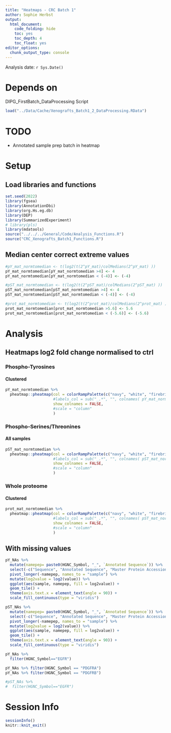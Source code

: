 ```yaml
---
title: "Heatmaps - CRC Batch 1"
author: Sophie Herbst
output:
  html_document:
    code_folding: hide
    toc: yes
    toc_depth: 4
    toc_float: yes
editor_options: 
  chunk_output_type: console
---
```

Analysis date: `r Sys.Date()`

# Depends on
DIPG_FirstBatch_DataProcessing Script

```r
load("../Data/Cache/Xenografts_Batch1_2_DataProcessing.RData")
```

# TODO

* Annotated sample prep batch in heatmap

# Setup
## Load libraries and functions
```r
set.seed(2022)
library(fgsea)
library(AnnotationDbi)
library(org.Hs.eg.db)
library(DEP)
library(SummarizedExperiment)
# library(pls)
library(mdatools)
source("../../../General/Code/Analysis_Functions.R")
source("CRC_Xenografts_Batch1_Functions.R")
```

## Median center correct extreme values
```r
#pY_mat_normtomedian <- t(log2(t(2^pY_mat)/colMedians(2^pY_mat) ))
pY_mat_normtomedian[pY_mat_normtomedian >4] <- 4
pY_mat_normtomedian[pY_mat_normtomedian < (-4)] <- (-4)

#pST_mat_normtomedian <- t(log2(t(2^pST_mat)/colMedians(2^pST_mat) ))
pST_mat_normtomedian[pST_mat_normtomedian >4] <- 4
pST_mat_normtomedian[pST_mat_normtomedian < (-4)] <- (-4)

#prot_mat_normtomedian <- t(log2(t(2^prot_mat)/colMedians(2^prot_mat) ))
prot_mat_normtomedian[prot_mat_normtomedian >5.6] <- 5.6
prot_mat_normtomedian[prot_mat_normtomedian < (-5.6)] <- (-5.6)
```

# Analysis
## Heatmaps log2 fold change normalised to ctrl
### Phospho-Tyrosines 
#### Clustered
```r
pY_mat_normtomedian %>% 
  pheatmap::pheatmap(col = colorRampPalette(c("navy", "white", "firebrick3"))(50), 
                     #labels_col = sub("_.*", "", colnames( pY_mat_normtomedian )), 
                     show_colnames = FALSE,
                     #scale = "column"  
                     )
```

### Phospho-Serines/Threonines 
#### All samples
```r
pST_mat_normtomedian %>% 
  pheatmap::pheatmap(col = colorRampPalette(c("navy", "white", "firebrick3"))(50), 
                     #labels_col = sub("_.*", "", colnames( pST_mat_normtomedian )), 
                     show_colnames = FALSE,
                     #scale = "column"   
                     )
```

### Whole proteome
#### Clustered
```r
prot_mat_normtomedian %>% 
  pheatmap::pheatmap(col = colorRampPalette(c("navy", "white", "firebrick3"))(50), 
                     #labels_col = sub("_.*", "", colnames( pST_mat_normtomedian )), 
                     show_colnames = FALSE,
                     #scale = "column"   
                     )
```

## With missing values
```r
pY_NAs %>%
  mutate(namepep= paste0(HGNC_Symbol, "_", `Annotated Sequence`)) %>%
  select(-c("Sequence", "Annotated Sequence", "Master Protein Accessions", "Master Protein Descriptions", "HGNC_Symbol") ) %>% 
  pivot_longer(-namepep, names_to = "sample") %>%
  mutate(log2value = log2(value)) %>%
  ggplot(aes(sample, namepep, fill = log2value)) +
  geom_tile() +
  theme(axis.text.x = element_text(angle = 90)) +
  scale_fill_continuous(type = "viridis")
```

```r
pST_NAs %>%
  mutate(namepep= paste0(HGNC_Symbol, "_", `Annotated Sequence`)) %>%
  select(-c("Sequence", "Annotated Sequence", "Master Protein Accessions", "Master Protein Descriptions", "HGNC_Symbol") ) %>% 
  pivot_longer(-namepep, names_to = "sample") %>%
  mutate(log2value = log2(value)) %>%
  ggplot(aes(sample, namepep, fill = log2value)) +
  geom_tile() +
  theme(axis.text.x = element_text(angle = 90)) +
  scale_fill_continuous(type = "viridis")
```

```r
pY_NAs %>%
  filter(HGNC_Symbol=="EGFR") 

pY_NAs %>% filter(HGNC_Symbol == "PDGFRA")
pY_NAs %>% filter(HGNC_Symbol == "PDGFRB")

#pST_NAs %>%
#  filter(HGNC_Symbol=="EGFR")
```

# Session Info
```r
sessionInfo()
knitr::knit_exit()
```

